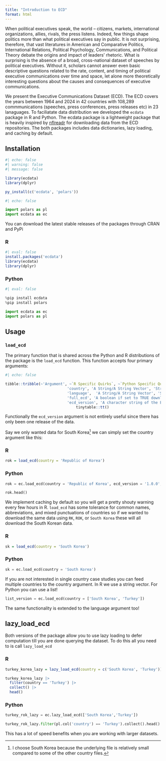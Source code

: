 ```yaml
---
title: "Introduction to ECD"
format: html
---
```



When political executives speak, the world – citizens, markets, international organizations, allies, rivals, the press 
listens. Indeed, few things shape politics more than what political executives say in public. It is not surprising,
therefore, that vast literatures in American and Comparative Politics, International Relations, Political Psychology,
Communications, and Political Theory debate the origins and impact of leaders’ rhetoric. What is surprising is the
absence of a broad, cross-national dataset of speeches by political executives. Without it, scholars cannot answer
even basic descriptive questions related to the rate, content, and timing of political executive communications over
time and space, let alone more theoretically interesting questions about the causes and consequences of executive communications. 

We present the Executive Communications Dataset (ECD). The ECD covers the years between 1964 and 2024 in 42 countries with 108,289 commmunications (speeches, press conferences,  press releases etc) in 23 lanaguages. To faciliatate data distribution we developed the `ecdata` package in R and Python. The ecdata package is a lightweight package that is heavily inspired by [nflreadr](https://nflreadr.nflverse.com/) for downloading data from the ECD repositories. The both packages includes data dictionaries, lazy loading, and caching by default.

## Installation

```r
#| echo: false
#| warning: false
#| message: false

library(ecdata)
library(dplyr)

py_install(c('ecdata', 'polars'))

```


```python
#| echo: false

import polars as pl
import ecdata as ec

```


You can download the latest stable releases of the packages through CRAN and PyPi 

:::panel-tabset


### R

```r
#| eval: false
install.packages('ecdata')
library(ecdata)
library(dplyr)


```



### Python

```python
#| eval: false

%pip install ecdata
%pip install polars

import ecdata as ec
import polars as pl


```



:::



## Usage 

### `load_ecd`

The primary function that is shared across the Python and R distributions of the package is the `load_ecd` function. This function accepts four primary arguments:


```r
#| echo: false

tibble::tribble(~'Argument', ~`R Specific Quirks`, ~`Python Specific Quirks`, 
                            'country', 'A String/A String Vector', 'String, Dictionary, or List',
                            'language',  'A String/A String Vector', 'String, Dictionary, or List',
                            'full_ecd', 'A boolean if set to TRUE downloads full dataset. Defaults to FALSE', 'A boolean if set to True downloads full dataset. Defaults to False',
                            'ecd_version', 'A character string of the ECD version you want to download. Defaults to latest version', 'A character string of the ECD version you want to download. Defaults to latest version') |>
                                tinytable::tt()


```

Functionally the `ecd_version` argument is not entirely useful since there has only been one release of the data. 


Say we only wanted data for South Korea^[I choose South Korea because the underlying file is relatively small compared to some of the other country files.] we can simply set the country argument like this: 

:::panel-tabset
### R 
```r

rok = load_ecd(country = 'Republic of Korea')

```

###  Python

```python

rok = ec.load_ecd(country = 'Republic of Korea', ecd_version = '1.0.0', cache = False)

rok.head()

```

:::
We implement caching by default so you will get a pretty shouty warning every few hours in R. `load_ecd` has some tolerance for common names, abbreviations, and mixed punctuations of countries so if we wanted to download the same data using `RK`, `ROK`, or `South Korea` these will all download the South Korean data. 

:::panel-tabset

### R 

```r

sk = load_ecd(country = 'South Korea')

```

### Python

```python

sk = ec.load_ecd(country = 'South Korea')

```

:::

If you are not interested in single country case studies you can feed multiple countries to the country argument. In R we use a string vector. For Python you can use a list! 



```python

list_version = ec.load_ecd(country = ['South Korea', 'Turkey'])


```


The same functionality is extended to the language argument too!


## lazy_load_ecd

Both versions of the package allow you to use lazy loading to defer computation till you are done querying the dataset. To do this all you need to is call `lazy_load_ecd` 

:::panel-tabset

### R 

```r

turkey_korea_lazy = lazy_load_ecd(country = c('South Korea', 'Turkey')) 

turkey_korea_lazy |>
  filter(country == 'Turkey') |>
  collect() |>
  head()


```


### Python

```python

turkey_rok_lazy = ec.lazy_load_ecd(['South Korea','Turkey'])

turkey_rok_lazy.filter(pl.col('country') == 'Turkey').collect().head()


```



:::


This has a lot of speed benefits when you are working with larger datasets. 